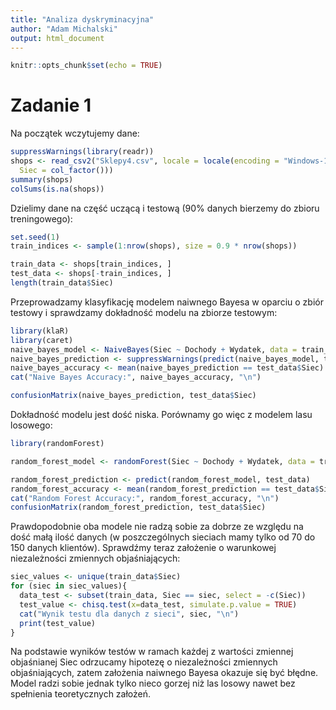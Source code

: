 ---
title: "Analiza dyskryminacyjna"
author: "Adam Michalski"
output: html_document
---

```{r setup, include=FALSE}
knitr::opts_chunk$set(echo = TRUE)
```

# Zadanie 1
Na początek wczytujemy dane:

```{r wczytanie danych o sklepach}
suppressWarnings(library(readr))
shops <- read_csv2("Sklepy4.csv", locale = locale(encoding = "Windows-1250"), col_types = cols(
  Siec = col_factor()))
summary(shops)
colSums(is.na(shops))
```

Dzielimy dane na część uczącą i testową (90% danych bierzemy do zbioru treningowego):

```{r podzial na zbior uczacy i testowy}
set.seed(1)
train_indices <- sample(1:nrow(shops), size = 0.9 * nrow(shops))

train_data <- shops[train_indices, ]
test_data <- shops[-train_indices, ]
length(train_data$Siec)
```

Przeprowadzamy klasyfikację modelem naiwnego Bayesa w oparciu o zbiór testowy i sprawdzamy dokładność modelu na zbiorze testowym:

```{r klasyfikacja naiwnym Bayesem}
library(klaR) 
library(caret)
naive_bayes_model <- NaiveBayes(Siec ~ Dochody + Wydatek, data = train_data, usekernel = TRUE)
naive_bayes_prediction <- suppressWarnings(predict(naive_bayes_model, test_data)$class)
naive_bayes_accuracy <- mean(naive_bayes_prediction == test_data$Siec)
cat("Naive Bayes Accuracy:", naive_bayes_accuracy, "\n")

confusionMatrix(naive_bayes_prediction, test_data$Siec)
```

Dokładność modelu jest dość niska. Porównamy go więc z modelem lasu losowego:

```{r klasyfikacja lasem losowym}
library(randomForest)

random_forest_model <- randomForest(Siec ~ Dochody + Wydatek, data = train_data)

random_forest_prediction <- predict(random_forest_model, test_data)
random_forest_accuracy <- mean(random_forest_prediction == test_data$Siec)
cat("Random Forest Accuracy:", random_forest_accuracy, "\n")
confusionMatrix(random_forest_prediction, test_data$Siec)
```

Prawdopodobnie oba modele nie radzą sobie za dobrze ze względu na dość małą ilość danych (w poszczególnych sieciach mamy tylko od 70 do 150 danych klientów). Sprawdźmy teraz założenie o warunkowej niezależności zmiennych objaśniających:

```{r}
siec_values <- unique(train_data$Siec)
for (siec in siec_values){
  data_test <- subset(train_data, Siec == siec, select = -c(Siec))  
  test_value <- chisq.test(x=data_test, simulate.p.value = TRUE)
  cat("Wynik testu dla danych z sieci", siec, "\n")
  print(test_value)
}
```

Na podstawie wyników testów w ramach każdej z wartości zmiennej objaśnianej Siec odrzucamy hipotezę o niezależności zmiennych objaśniających, zatem założenia naiwnego Bayesa okazuje się być błędne. Model radzi sobie jednak tylko nieco gorzej niż las losowy nawet bez spełnienia teoretycznych założeń.


